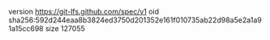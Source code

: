 version https://git-lfs.github.com/spec/v1
oid sha256:592d244eaa8b3824ed3750d201352e161f010735ab22d98a5e2a1a91a15cc698
size 127055

